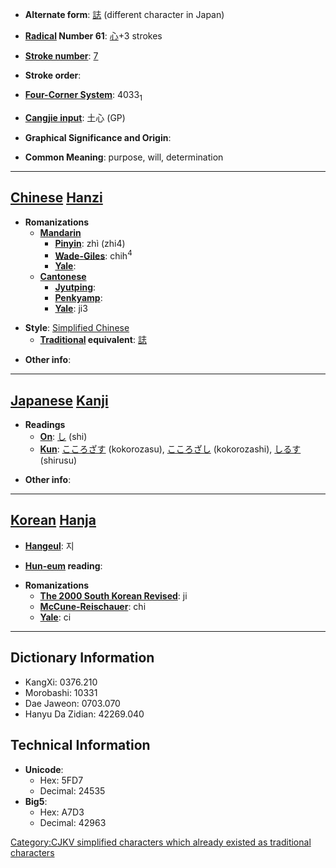 * '''Alternate form''': [[誌]] (different character in Japan)

* '''[[Wiktionary:Chinese radical index| Radical]] Number 61''': [[Wiktionary:Chinese radical index 心|心]]+3 strokes

* '''[[Wiktionary:Chinese total strokes index|Stroke number]]''': [[Wiktionary:Chinese total strokes index 7|7]]

* '''Stroke order''': 

* '''[[Wiktionary:Chinese four corner index|Four-Corner System]]''': 4033<sub>1</sub>

* '''[[Wiktionary:Chinese Cangjie index|Cangjie input]]''': 土心 (GP)

* '''Graphical Significance and Origin''': 

* '''Common Meaning''': purpose, will, determination

----

== [[Chinese]] [[Hanzi]] ==

* '''Romanizations'''
** '''[[Mandarin]]'''
*** '''[[Pinyin]]''': zhì (zhi4)
*** '''[[Wade-Giles]]''': chih<sup>4</sup>
*** '''[[Yale]]''': 
** '''[[Cantonese]]'''
*** '''[[Jyutping]]''':
*** '''[[Penkyamp]]''': 
*** '''[[Yale]]''': ji3

* '''Style''': [[Simplified Chinese]] 
** '''[[Traditional Chinese|Traditional]] equivalent''': [[誌]]

* '''Other info''': 

----

== [[Japanese]] [[Kanji]] ==

* '''Readings'''
** '''[[On]]''': [[し]] (shi)
** '''[[Kun]]''': [[こころざす]] (kokorozasu), [[こころざし]] (kokorozashi), [[しるす]] (shirusu)

* '''Other info''':  

----

== [[Korean]] [[Hanja]] ==

* '''[[Hangeul]]''': 지

* '''[[Hun-eum]] reading''': 

* '''Romanizations'''
** '''[[The 2000 South Korean Revised Romanization|The 2000 South Korean Revised]]''': ji
** '''[[McCune-Reischauer]]''': chi
** '''[[Yale]]''': ci

----

== Dictionary Information ==

* KangXi: 0376.210
* Morobashi: 10331
* Dae Jaweon: 0703.070
* Hanyu Da Zidian: 42269.040

== Technical Information ==

* '''Unicode''':
** Hex: 5FD7
** Decimal: 24535
* '''Big5''':
** Hex: A7D3
** Decimal: 42963

[[Category:CJKV simplified characters which already existed as traditional characters]]